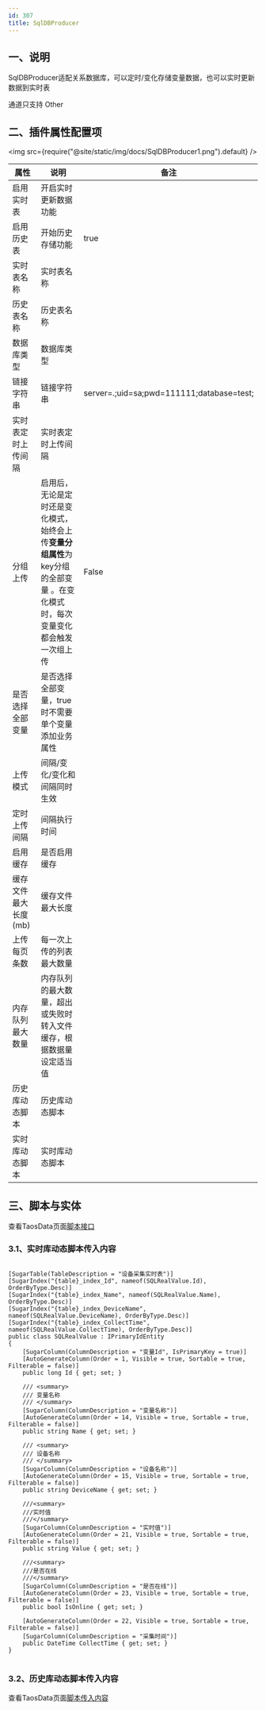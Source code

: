 ```yaml
---
id: 307
title: SqlDBProducer
---
```




 
 
## 一、说明

SqlDBProducer适配关系数据库，可以定时/变化存储变量数据，也可以实时更新数据到实时表

通道只支持 Other 

## 二、插件属性配置项

<img src={require("@site/static/img/docs/SqlDBProducer1.png").default} />

| 属性           |  说明                    | 备注|
| ---------------| --------------------------| ---|
| 启用实时表         | 开启实时更新数据功能              | |
| 启用历史表         | 开始历史存储功能              |true |
| 实时表名称         | 实时表名称              | |
| 历史表名称         | 历史表名称              | |
| 数据库类型         | 数据库类型              | |
| 链接字符串         | 链接字符串              | server=.;uid=sa;pwd=111111;database=test;|
| 实时表定时上传间隔         | 实时表定时上传间隔            |  |
| 分组上传         | 启用后，无论是定时还是变化模式，始终会上传**变量分组属性**为key分组的全部变量 。在变化模式时，每次变量变化都会触发一次组上传            | False |
| 是否选择全部变量         | 是否选择全部变量，true时不需要单个变量添加业务属性            |  |
| 上传模式         | 间隔/变化/变化和间隔同时生效            |  |
| 定时上传间隔         | 间隔执行时间           |  |
| 启用缓存         | 是否启用缓存           |  |
| 缓存文件最大长度(mb)         | 缓存文件最大长度           |  |
| 上传每页条数         | 每一次上传的列表最大数量           |  |
| 内存队列最大数量         | 内存队列的最大数量，超出或失败时转入文件缓存，根据数据量设定适当值           |  |
| 历史库动态脚本         | 历史库动态脚本           |  |
| 实时库动态脚本         | 实时库动态脚本           |  |

## 三、脚本与实体

查看TaosData页面[脚本接口](./TDengineDBProducer.mdx#脚本接口) 

### 3.1、实时库动态脚本传入内容

```

[SugarTable(TableDescription = "设备采集实时表")]
[SugarIndex("{table}_index_Id", nameof(SQLRealValue.Id), OrderByType.Desc)]
[SugarIndex("{table}_index_Name", nameof(SQLRealValue.Name), OrderByType.Desc)]
[SugarIndex("{table}_index_DeviceName", nameof(SQLRealValue.DeviceName), OrderByType.Desc)]
[SugarIndex("{table}_index_CollectTime", nameof(SQLRealValue.CollectTime), OrderByType.Desc)]
public class SQLRealValue : IPrimaryIdEntity
{
    [SugarColumn(ColumnDescription = "变量Id", IsPrimaryKey = true)]
    [AutoGenerateColumn(Order = 1, Visible = true, Sortable = true, Filterable = false)]
    public long Id { get; set; }

    /// <summary>
    /// 变量名称
    /// </summary>
    [SugarColumn(ColumnDescription = "变量名称")]
    [AutoGenerateColumn(Order = 14, Visible = true, Sortable = true, Filterable = false)]
    public string Name { get; set; }

    /// <summary>
    /// 设备名称
    /// </summary>
    [SugarColumn(ColumnDescription = "设备名称")]
    [AutoGenerateColumn(Order = 15, Visible = true, Sortable = true, Filterable = false)]
    public string DeviceName { get; set; }

    ///<summary>
    ///实时值
    ///</summary>
    [SugarColumn(ColumnDescription = "实时值")]
    [AutoGenerateColumn(Order = 21, Visible = true, Sortable = true, Filterable = false)]
    public string Value { get; set; }

    ///<summary>
    ///是否在线
    ///</summary>
    [SugarColumn(ColumnDescription = "是否在线")]
    [AutoGenerateColumn(Order = 23, Visible = true, Sortable = true, Filterable = false)]
    public bool IsOnline { get; set; }

    [AutoGenerateColumn(Order = 22, Visible = true, Sortable = true, Filterable = false)]
    [SugarColumn(ColumnDescription = "采集时间")]
    public DateTime CollectTime { get; set; }
}


```

### 3.2、历史库动态脚本传入内容

查看TaosData页面[脚本传入内容](./TDengineDBProducer.mdx#脚本传入内容) 
